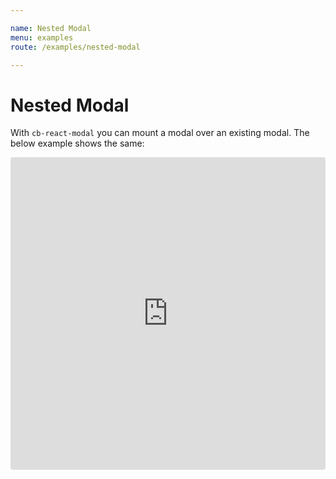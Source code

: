 ```yaml
---

name: Nested Modal
menu: examples
route: /examples/nested-modal

---
```


# Nested Modal

With `cb-react-modal` you can mount a modal over an existing modal. The below example shows the same:

<iframe
     src="https://codesandbox.io/embed/silent-field-h9571?fontsize=14&hidenavigation=1&theme=dark"
     style="width:100%; height:500px; border:0; border-radius: 4px; overflow:hidden;"
     title="silent-field-h9571"
     allow="geolocation; microphone; camera; midi; vr; accelerometer; gyroscope; payment; ambient-light-sensor; encrypted-media; usb"
     sandbox="allow-modals allow-forms allow-popups allow-scripts allow-same-origin"
   ></iframe>
